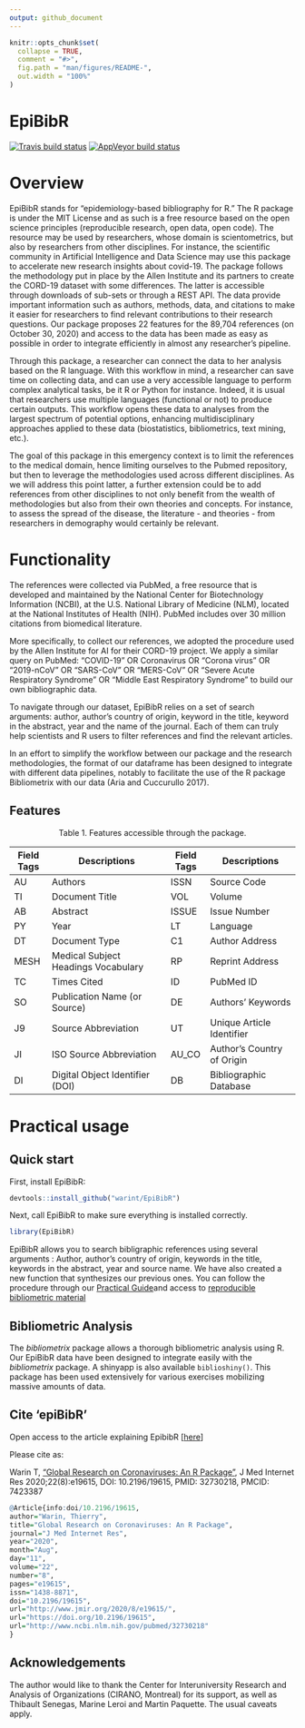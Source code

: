 ```yaml
---
output: github_document
---
```


<!-- README.md is generated from README.Rmd. Please edit that file -->

```r
knitr::opts_chunk$set(
  collapse = TRUE,
  comment = "#>",
  fig.path = "man/figures/README-",
  out.width = "100%"
)
```

# EpiBibR

<!-- badges: start -->
[![Travis build status](https://travis-ci.org/warint/EpiBibR.svg?branch=master)](https://travis-ci.org/warint/EpiBibR)
[![AppVeyor build status](https://ci.appveyor.com/api/projects/status/github/warint/EpiBibR?branch=master&svg=true)](https://ci.appveyor.com/project/warint/EpiBibR)
<!-- badges: end -->

# Overview

EpiBibR stands for "epidemiology-based bibliography for R." The R package is under the MIT License and as such is a free resource based on the open science principles (reproducible research, open data, open code). The resource may be used by researchers, whose domain is scientometrics, but also by researchers from other disciplines. For instance, the scientific community in Artificial Intelligence and Data Science may use this package to accelerate new research insights about covid-19. The package follows the methodology put in place by the Allen Institute and its partners to create the CORD-19 dataset with some differences. The latter is accessible through downloads of sub-sets or through a REST API. The data provide important information such as authors, methods, data, and citations to make it easier for researchers to find relevant contributions to their research questions. Our package proposes 22 features for the 89,704 references (on October 30, 2020) and access to the data has been made as easy as possible in order to integrate efficiently in almost any researcher's pipeline.

Through this package, a researcher can connect the data to her analysis based on the R language. With this workflow in mind, a researcher can save time on collecting data, and can use a very accessible language to perform complex analytical tasks, be it R or Python for instance. Indeed, it is usual that researchers use multiple languages (functional or not) to produce certain outputs. This workflow opens these data to analyses from the largest spectrum of potential options, enhancing multidisciplinary approaches applied to these data (biostatistics, bibliometrics, text mining, etc.).

The goal of this package in this emergency context is to limit the references to the medical domain, hence limiting ourselves to the Pubmed repository, but then to leverage the methodologies used across different disciplines. As we will address this point latter, a further extension could be to add references from other disciplines to not only benefit from the wealth of methodologies but also from their own theories and concepts. For instance, to assess the spread of the disease, the literature - and theories - from researchers in demography would certainly be relevant.

# Functionality

The references were collected via PubMed, a free resource that is developed and maintained by the National Center for Biotechnology Information (NCBI), at the U.S. National Library of Medicine (NLM), located at the National Institutes of Health (NIH). PubMed includes over 30 million citations from biomedical literature.

More specifically, to collect our references, we adopted the procedure used by the Allen Institute for AI for their CORD-19 project. We apply a similar query on PubMed: “COVID-19” OR Coronavirus OR “Corona virus” OR “2019-nCoV” OR “SARS-CoV” OR “MERS-CoV” OR “Severe Acute Respiratory Syndrome” OR “Middle East Respiratory Syndrome” to build our own bibliographic data.

To navigate through our dataset, EpiBibR relies on a set of search arguments: author, author’s country of origin, keyword in the title, keyword in the abstract, year and the name of the journal. Each of them can truly help scientists and R users to filter references and find the relevant articles.

In an effort to simplify the workflow between our package and the research methodologies, the format of our dataframe has been designed to integrate with different data pipelines, notably to facilitate the use of the R package Bibliometrix with our data (Aria and Cuccurullo 2017).


## Features

<center>
Table 1. Features accessible through the package.
</center>

| Field Tags | Descriptions                        | Field Tags |  Descriptions              |
|------------|-------------------------------------|------------|----------------------------|
| AU         | Authors                             | ISSN       | Source Code                |
| TI         | Document Title                      | VOL        | Volume                     |
| AB         | Abstract                            | ISSUE      | Issue Number               |
| PY         | Year                                | LT         | Language                   |
| DT         | Document Type                       | C1         | Author Address             |
| MESH       | Medical Subject Headings Vocabulary | RP         | Reprint Address            |
| TC         | Times Cited                         | ID         | PubMed ID                  |
| SO         | Publication Name (or Source)        | DE         | Authors’ Keywords          |
| J9         | Source Abbreviation                 | UT         | Unique Article Identifier  |
| JI         | ISO Source Abbreviation             | AU\_CO     | Author’s Country of Origin |
| DI         | Digital Object Identifier (DOI)     | DB         | Bibliographic Database     |





# Practical usage

## Quick start

First, install EpiBibR:

```r
devtools::install_github("warint/EpiBibR")
```

Next, call EpiBibR to make sure everything is installed correctly.

```r
library(EpiBibR)
```

EpiBibR allows you to search bibligraphic references using several arguments : Author, author's country of origin, keywords in the title, keywords in the abstract, year and source name. We have also created a new function that synthesizes our previous ones. You can follow the procedure through our [Practical Guide](https://warint.github.io/EpiBibR/articles/vignette.html)and access to [reproducible bibliometric material](https://warint.github.io/EpiBibR/articles/reproducibleMaterial.html)

## Bibliometric Analysis

The *bibliometrix* package allows a thorough bibliometric analysis using R. Our EpiBibR data have been designed to integrate easily with the *bibliometrix* package. A shinyapp is also available `biblioshiny()`. This package has been used extensively for various exercises mobilizing massive amounts of data. 


## Cite ‘epiBibR’

Open access to the article explaining EpibibR [[here](https://www.jmir.org/2020/8/e19615/){target="_blank"}]

Please cite as:

Warin T, ["Global Research on Coronaviruses: An R Package"](https://www.jmir.org/2020/8/e19615/){target="_blank"}, J Med Internet Res 2020;22(8):e19615, DOI: 10.2196/19615, PMID: 32730218, PMCID: 7423387

``` r
@Article{info:doi/10.2196/19615,
author="Warin, Thierry",
title="Global Research on Coronaviruses: An R Package",
journal="J Med Internet Res",
year="2020",
month="Aug",
day="11",
volume="22",
number="8",
pages="e19615",
issn="1438-8871",
doi="10.2196/19615",
url="http://www.jmir.org/2020/8/e19615/",
url="https://doi.org/10.2196/19615",
url="http://www.ncbi.nlm.nih.gov/pubmed/32730218"
}
```

## Acknowledgements

The author would like to thank the Center for Interuniversity Research and Analysis of Organizations (CIRANO, Montreal) for its support, as well as Thibault Senegas, Marine Leroi and Martin Paquette. The usual caveats apply.
